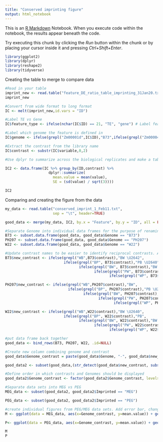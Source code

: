 ---
title: "Conserved imprinting figure"
output: html_notebook
---

This is an [R Markdown](http://rmarkdown.rstudio.com) Notebook. When you execute code within the notebook, the results appear beneath the code. 

Try executing this chunk by clicking the *Run* button within the chunk or by placing your cursor inside it and pressing *Ctrl+Shift+Enter*. 


```{r}
library(ggplot2)
library(dplyr)
library(reshape2)
library(tidyverse)
```


Creating the table to merge to compare data
```{r}
#Read in your table
imprint_new <- read.table("feature_DE_ratio_table_imprinting_31Jan20.txt", sep = "\t", header = TRUE, stringsAsFactors = FALSE)
imprint_new

```

```{r}
#Convert from wide format to long format
IC <- melt(imprint_new,id.vars = "ID")

#Label TE vs Gene
IC$feature_type <- ifelse(nchar(IC$ID) == 21, "TE", "gene") # Label features as TEs or genes

#Label which genome the feature is defined in
IC$genome <- ifelse(grepl("Zm00001d",IC$ID),"B73",ifelse(grepl("Zm00004b",IC$ID),"W22","PH207"))

#Extract the contrast from the library name
IC$contrast <- substr(IC$variable,0,2)

#Use dplyr to summarize across the biological replicates and make a table that is useful for plotting; calculate standard error and add column

IC2 <- data.frame(IC %>% group_by(ID,contrast) %>% 
                    dplyr::summarize(
                      mean.value = mean(value),
                      SE = (sd(value) / sqrt(3))))

IC2

```


Comparing and creating the figure from the data 
```{r}
my_data <- read.table("conserved_imprint_1_Feb11.txt", 
                      sep = "\t", header=TRUE)

good_data <- merge(my_data, IC2, by.x = "Feature", by.y = "ID", all = FALSE)

#Separate Genome into individual data frames for the purpose of renaming contrasts
B73 <- subset.data.frame(good_data, good_data$Genome == "B73")
PH207 <- subset.data.frame(good_data, good_data$Genome == "PH207")
W22 <- subset.data.frame(good_data, good_data$Genome == "W22")

#Update contrast names to be easier to identify reciprocal contrasts. Added male female symbols in unicode
B73$new_contrast <- ifelse(grepl("WB",B73$contrast),"BW \U2642", 
                           ifelse(grepl("BP", B73$contrast),"PB \U2640",
                                  ifelse(grepl("BW", B73$contrast),"BW \U2640",
                                         ifelse(grepl("PW", B73$contrast),"WP", 
                                                ifelse(grepl("WP", B73$contrast),"WP", "PB \U2642")))))

PH207$new_contrast <- ifelse(grepl("WB",PH207$contrast),"BW", 
                             ifelse(grepl("BP", PH207$contrast),"PB \U2642",
                                    ifelse(grepl("BW", PH207$contrast),"BW",
                                           ifelse(grepl("PW", PH207$contrast),"WP \U2640", 
                                                  ifelse(grepl("WP", PH207$contrast),"WP \U2642", "PB \U2640")))))

W22$new_contrast <- ifelse(grepl("WB",W22$contrast),"BW \U2640", 
                           ifelse(grepl("BP", W22$contrast),"PB",
                                  ifelse(grepl("BW", W22$contrast),"BW \U2642",
                                         ifelse(grepl("PW", W22$contrast),"WP \U2642", 
                                                ifelse(grepl("WP", W22$contrast),"WP \U2640", "PB")))))

#put data frame back together 
good_data <- bind_rows(B73, PH207, W22, .id=NULL)

#Create new column combining genome and contrast
good_data$Genome_contrast = paste(good_data$Genome, "-", good_data$new_contrast)

good_data2 <- subset(good_data,(str_detect(good_data$new_contrast, substr(good_data$Genome,0,1))))

#Define order in which contrasts and Genomes should be displayed
good_data2$Genome_contrast <- factor(good_data2$Genome_contrast, levels=c("B73 - BW \U2640","B73 - PB \U2640", "PH207 - PB \U2640","PH207 - WP \U2640","W22 - WP \U2640", "W22 - BW \U2640","B73 - BW \U2642","B73 - PB \U2642", "PH207 - PB \U2642","PH207 - WP \U2642","W22 - WP \U2642", "W22 - BW \U2642"))

#Separate data sets into MEG vs PEG
MEG_data <- subset(good_data2, good_data2$Imprinted == "MEG")

PEG_data <- subset(good_data2, good_data2$Imprinted == "PEG")

#create individual figures from PEG/MEG data sets. Add error bar, change theme and colors of bars to be more visually pleasing. Rotate x axis labels
M <- ggplot(data = MEG_data, aes(x=Genome_contrast, y=mean.value)) + geom_bar(stat ="identity", aes(fill = Imprinted )) + ylab("Relative Expression") + xlab("Contrast") +geom_errorbar( aes(x=Genome_contrast, ymin=mean.value-SE, ymax=mean.value+SE), width=0.3, colour="black", alpha=0.8, size=.4) + (scale_fill_manual("Imprinted", values = c("MEG" = "violetred4", "PEG" = "navyblue"))) + theme_minimal(base_size = 15) + theme(axis.text.x = element_text(face = "bold", angle= 45, hjust=1))  + facet_grid(Genename ~ ., scales = "free_y") 

P<- ggplot(data = PEG_data, aes(x=Genome_contrast, y=mean.value)) + geom_bar(stat ="identity", aes(fill = Imprinted )) + ylab("Relative Expression") + xlab("Contrast") +geom_errorbar( aes(x=Genome_contrast, ymin=mean.value-SE, ymax=mean.value+SE), width=0.3, colour="black", alpha=0.8, size=.4) + (scale_fill_manual("Imprinted", values = c("MEG" = "violetred4", "PEG" = "navyblue"))) + theme_minimal(base_size = 15) + theme(axis.text.x = element_text(face = "bold", angle= 45, hjust=1))  + facet_grid(Genename ~ ., scales = "free_y") 

M
P
```
